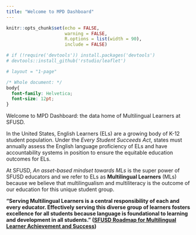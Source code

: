 ```yaml
---
title: "Welcome to MPD Dashboard"
---
```


```r
knitr::opts_chunk$set(echo = FALSE,
                      warning = FALSE,
                      R.options = list(width = 90),
                      include = FALSE)
```


```r
# if (!require('devtools')) install.packages('devtools')
# devtools::install_github('rstudio/leaflet')
```


```r
# layout = "1-page"
```

```css
/* Whole document: */
body{
  font-family: Helvetica;
  font-size: 12pt;
}
```

Welcome to MPD Dashboard: the data home of Multilingual Learners at SFUSD.

In the United States, English Learners (ELs) are a growing body of K-12 student population. Under the *Every Student Succeeds Act*, states must annually assess the English language proficiency of ELs and have accountability systems in position to ensure the equitable education outcomes for ELs. 

At SFUSD, *An asset-based mindset towards MLs* is the super power of SFUSD educators and we refer to ELs as **Multilingual Learners** (MLs) because we believe that multilingualism and multiliteracy is the outcome of our education for this unique student group.

**"Serving Multilingual Learners is a central responsibility of each and every educator. Effectively serving this diverse group of learners fosters excellence for all students because language is foundational to learning and development in all students." ([SFUSD Roadmap for Multilingual Learner Achievement and Success](https://drive.google.com/file/d/1U6bHk_8so1Egx9f5CF8izHgYJlp-MzTG/view))**



